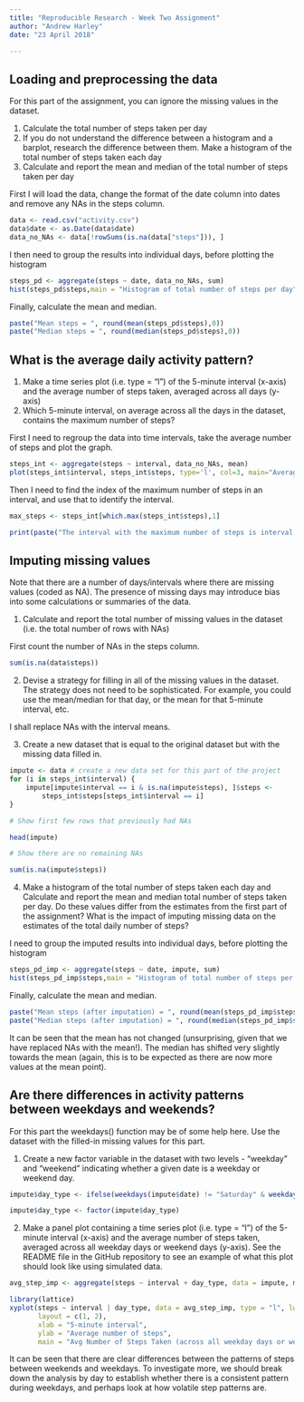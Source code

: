 ---
title: "Reproducible Research - Week Two Assignment"
author: "Andrew Harley"
date: "23 April 2018"

---

## Loading and preprocessing the data

For this part of the assignment, you can ignore the missing values in the dataset.  

1.  Calculate the total number of steps taken per day  
2.  If you do not understand the difference between a histogram and a barplot, research the difference between them. Make a histogram of the total number of steps taken each day  
3.  Calculate and report the mean and median of the total number of steps taken per day  

First I will load the data, change the format of the date column into dates and remove any NAs in the steps column.

```{r}

data <- read.csv("activity.csv")
data$date <- as.Date(data$date)
data_no_NAs <- data[!rowSums(is.na(data["steps"])), ]

```

I then need to group the results into individual days, before plotting the histogram

```{r}

steps_pd <- aggregate(steps ~ date, data_no_NAs, sum)
hist(steps_pd$steps,main = "Histogram of total number of steps per day", xlab = "Steps per day", col = "red", breaks = 20)

```

Finally, calculate the mean and median.

```{r}

paste("Mean steps = ", round(mean(steps_pd$steps),0))
paste("Median steps = ", round(median(steps_pd$steps),0))

```

## What is the average daily activity pattern?  


  1.  Make a time series plot (i.e. type = "l") of the 5-minute interval (x-axis) and the average number of steps taken, averaged across all days (y-axis)  
  2.  Which 5-minute interval, on average across all the days in the dataset, contains the maximum number of steps?  
  
First I need to regroup the data into time intervals, take the average number of steps and plot the graph.
  
```{r}

steps_int <- aggregate(steps ~ interval, data_no_NAs, mean)
plot(steps_int$interval, steps_int$steps, type='l', col=3, main="Average number of steps by Interval", xlab="Time Intervals", ylab="Average number of steps")

```

Then I need to find the index of the maximum number of steps in an interval, and use that to identify the interval.

```{r}

max_steps <- steps_int[which.max(steps_int$steps),1]

print(paste("The interval with the maximum number of steps is interval ", max_steps))

```


## Imputing missing values

Note that there are a number of days/intervals where there are missing values (coded as NA). The presence of missing days may introduce bias into some calculations or summaries of the data.

  1.  Calculate and report the total number of missing values in the dataset (i.e. the total number of rows with NAs)  

First count the number of NAs in the steps column.

```{r}

sum(is.na(data$steps))

```

  2.  Devise a strategy for filling in all of the missing values in the dataset. The strategy does not need to be sophisticated. For example, you could use the mean/median for that day, or the mean for that 5-minute interval, etc.  
  
I shall replace NAs with the interval means.
  
  3.  Create a new dataset that is equal to the original dataset but with the missing data filled in.  

```{r}

impute <- data # create a new data set for this part of the project
for (i in steps_int$interval) {
    impute[impute$interval == i & is.na(impute$steps), ]$steps <- 
        steps_int$steps[steps_int$interval == i]
}

# Show first few rows that previously had NAs

head(impute)

# Show there are no remaining NAs

sum(is.na(impute$steps))

```

  4.  Make a histogram of the total number of steps taken each day and Calculate and report the mean and median total number of steps taken per day. Do these values differ from the estimates from the first part of the assignment? What is the impact of imputing missing data on the estimates of the total daily number of steps?
  
I need to group the imputed results into individual days, before plotting the histogram

```{r}

steps_pd_imp <- aggregate(steps ~ date, impute, sum)
hist(steps_pd_imp$steps,main = "Histogram of total number of steps per day after imputation", xlab = "Steps per day", col = "red", breaks = 20)

```

Finally, calculate the mean and median.

```{r}

paste("Mean steps (after imputation) = ", round(mean(steps_pd_imp$steps),0))
paste("Median steps (after imputation) = ", round(median(steps_pd_imp$steps),0))

```

It can be seen that the mean has not changed (unsurprising, given that we have replaced NAs with the mean!).  The median has shifted very slightly towards the mean (again, this is to be expected as there are now more values at the mean point).

## Are there differences in activity patterns between weekdays and weekends?

For this part the weekdays() function may be of some help here. Use the dataset with the filled-in missing values for this part.  

  1.  Create a new factor variable in the dataset with two levels - "weekday" and "weekend" indicating whether a given date is a weekday or weekend day.  

```{r}

impute$day_type <- ifelse(weekdays(impute$date) != "Saturday" & weekdays(impute$date) != "Sunday" , "Weekday" , "Weekend")

impute$day_type <- factor(impute$day_type)

```
  
  2.  Make a panel plot containing a time series plot (i.e. type = "l") of the 5-minute interval (x-axis) and the average number of steps taken, averaged across all weekday days or weekend days (y-axis). See the README file in the GitHub repository to see an example of what this plot should look like using simulated data.

```{r}

avg_step_imp <- aggregate(steps ~ interval + day_type, data = impute, mean)

library(lattice)
xyplot(steps ~ interval | day_type, data = avg_step_imp, type = "l", lwd = 2,
       layout = c(1, 2), 
       xlab = "5-minute interval", 
       ylab = "Average number of steps",
       main = "Avg Number of Steps Taken (across all weekday days or weekend days)")

```

It can be seen that there are clear differences between the patterns of steps between weekends and weekdays.  To investigate more, we should break down the analysis by day to establish whether there is a consistent pattern during weekdays, and perhaps look at how volatile step patterns are.